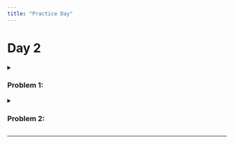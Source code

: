 ```yaml
---
title: "Practice Day"
---
```


# Day 2

<details>

<summary>

<h3>Problem 1:</h3>

</summary>

The length of human pregnancies from conception to birth is normally distributed with mean 266 days and a standard deviation of 16 days. Find the 80th percentile.

<!--- Adapted from my 221 Wiki April 30, 2021 (Ben's exercises) --->

<!--- comment Winter 2023 Computation Practice #4 --->

<details>

<summary>Possible Solution</summary>

$\mu =266$

$\sigma = 16$

**Normal Probability Applet Information**

To find the z-score corresponding to the 80th percentile.

 1. Select all the area to the left.

2. Type 0.8 in the Area box.

3. Read the z-score from the right box.

![](80th_percentile_fig.png){width="250"}

With 80% of the area to the left, the z-score is 0.842.

$z = 0.842$

$\begin{aligned} x &= \mu + z\sigma \\  &= 266 + 0.842(16) \\  &= 279.472 \end{aligned}$

The 80th percentile is 279.5 days ($x = 279.5$).

</details>

</details>

<details>

<summary>

<h3>Problem 2:</h3>

</summary>

The Law School Admission Test (LSAT) is required for admission to many law schools. The scores on the LSAT are approximately normal with mean of 150 and standard deviation of 9. Queen's School of Business in Kingston, Ontario requires a minimum LSAT score of 157 for admission. What is the probability that a randomly selected student will score below 157? <!--- comment Adapted from Lesson 7 Hmk Quiz ---> <!--- comment Winter 2023 Computation Practice #9 --->

<details>

<summary>Possible Solution</summary>

\$\mu = 150 \$

\$\sigma = 9 \$

$x = 157$

$z = \frac{x - \mu}{\sigma} = \frac{157 - 150}{9} = 0.\overline{7}$

$P(X < 157) = P(Z < 0.\overline{7}) = 0.7817$

**Normal Probability Applet Information**

To find the probability corresponding to a z-score. 1. Shade the side of interest. 2. Type the z-score in the box (negative value the left box and positive values the right box). 3. Read the probability from the area box.

<img src="https://github.com/johnson-katrina/Sandbox/assets/35114458/8d576b3f-9ec7-4324-9fe5-9f47403f3cab" alt="image" width="250"/>

```         
=NORM.DIST(157,150,9,TRUE)
```

</details>

</details>

------------------------------------------------------------------------
